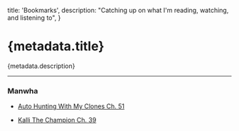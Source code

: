 
  title: 'Bookmarks',
  description: "Catching up on what I'm reading, watching, and listening to",
}

# {metadata.title}

{metadata.description}

---

### Manwha

- [<p className="flex gap-1">Auto Hunting With My Clones Ch. 51<ArrowUpRight className="mt-0.5 h-4 w-4 text-blue-600" /></p>](https://www.webtoons.com/en/action/auto-hunting-with-my-clones/ep-51-reunited/viewer?title_no=5034&episode_no=51)
- [<p className="flex gap-1">Kalli The Champion Ch. 39<ArrowUpRight className="mt-0.5 h-4 w-4 text-blue-600" /></p>](https://manhuaus.com/manga/kalli-the-champion)

